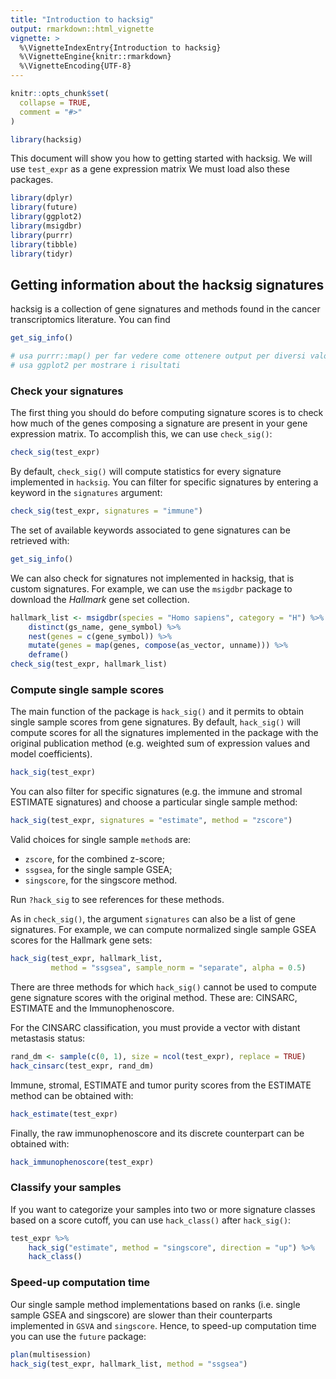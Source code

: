 ```yaml
---
title: "Introduction to hacksig"
output: rmarkdown::html_vignette
vignette: >
  %\VignetteIndexEntry{Introduction to hacksig}
  %\VignetteEngine{knitr::rmarkdown}
  %\VignetteEncoding{UTF-8}
---
```


```r
knitr::opts_chunk$set(
  collapse = TRUE,
  comment = "#>"
)
```

```r
library(hacksig)
```

This document will show you how to getting started with hacksig.
We will use `test_expr` as a gene expression matrix
We must load also these packages.

```r
library(dplyr)
library(future)
library(ggplot2)
library(msigdbr)
library(purrr)
library(tibble)
library(tidyr)
```

## Getting information about the hacksig signatures

hacksig is a collection of gene signatures and methods found in the cancer 
transcriptomics literature. You can find 

```r
get_sig_info()
```



```r
# usa purrr::map() per far vedere come ottenere output per diversi valori dei parametri
# usa ggplot2 per mostrare i risultati
```

### Check your signatures

The first thing you should do before computing signature scores is to check how 
much of the genes composing a signature are present in your gene expression matrix.
To accomplish this, we can use `check_sig()`:

```r
check_sig(test_expr)
```

By default, `check_sig()` will compute statistics for every signature implemented 
in `hacksig`. You can filter for specific signatures by entering a keyword in the 
`signatures` argument:

```r
check_sig(test_expr, signatures = "immune")
```

The set of available keywords associated to gene signatures can be retrieved with:

```r
get_sig_info()
```

We can also check for signatures not implemented in hacksig, that is custom signatures.
For example, we can use the `msigdbr` package to download the *Hallmark* gene set collection.

```r
hallmark_list <- msigdbr(species = "Homo sapiens", category = "H") %>%
    distinct(gs_name, gene_symbol) %>%
    nest(genes = c(gene_symbol)) %>%
    mutate(genes = map(genes, compose(as_vector, unname))) %>%
    deframe()
check_sig(test_expr, hallmark_list)
```

### Compute single sample scores

The main function of the package is `hack_sig()` and it permits to obtain single 
sample scores from gene signatures.
By default, `hack_sig()` will compute scores for all the signatures implemented 
in the package with the original publication method (e.g. weighted sum of expression 
values and model coefficients).

```r
hack_sig(test_expr)
```

You can also filter for specific signatures (e.g. the immune and stromal ESTIMATE 
signatures) and choose a particular single sample method:

```r
hack_sig(test_expr, signatures = "estimate", method = "zscore")
```

Valid choices for single sample `method`s are:

  * `zscore`, for the combined z-score;
  * `ssgsea`, for the single sample GSEA;
  * `singscore`, for the singscore method.
  
Run `?hack_sig` to see references for these methods.

As in `check_sig()`, the argument `signatures` can also be a list of gene signatures.
For example, we can compute normalized single sample GSEA scores for the Hallmark gene sets:

```r
hack_sig(test_expr, hallmark_list, 
         method = "ssgsea", sample_norm = "separate", alpha = 0.5)
```

There are three methods for which `hack_sig()` cannot be used to compute gene signature
scores with the original method. These are: CINSARC, ESTIMATE and the Immunophenoscore.

For the CINSARC classification, you must provide a vector with distant metastasis status:

```r
rand_dm <- sample(c(0, 1), size = ncol(test_expr), replace = TRUE)
hack_cinsarc(test_expr, rand_dm)
```

Immune, stromal, ESTIMATE and tumor purity scores from the ESTIMATE method can be obtained with: 

```r
hack_estimate(test_expr)
```

Finally, the raw immunophenoscore and its discrete counterpart can be obtained with:

```r
hack_immunophenoscore(test_expr)
```


### Classify your samples

If you want to categorize your samples into two or more signature classes based 
on a score cutoff, you can use `hack_class()` after `hack_sig()`:

```r
test_expr %>% 
    hack_sig("estimate", method = "singscore", direction = "up") %>% 
    hack_class()
```

### Speed-up computation time

Our single sample method implementations based on ranks (i.e. single sample GSEA and singscore) are slower than their counterparts implemented in `GSVA` and `singscore`.
Hence, to speed-up computation time you can use the `future` package:

```r
plan(multisession)
hack_sig(test_expr, hallmark_list, method = "ssgsea")
```
